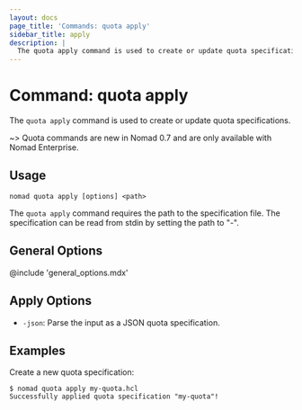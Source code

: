 ```yaml
---
layout: docs
page_title: 'Commands: quota apply'
sidebar_title: apply
description: |
  The quota apply command is used to create or update quota specifications.
---
```


# Command: quota apply

The `quota apply` command is used to create or update quota specifications.

~> Quota commands are new in Nomad 0.7 and are only available with Nomad
Enterprise.

## Usage

```plaintext
nomad quota apply [options] <path>
```

The `quota apply` command requires the path to the specification file. The
specification can be read from stdin by setting the path to "-".

## General Options

@include 'general_options.mdx'

## Apply Options

- `-json`: Parse the input as a JSON quota specification.

## Examples

Create a new quota specification:

```shell-session
$ nomad quota apply my-quota.hcl
Successfully applied quota specification "my-quota"!
```
